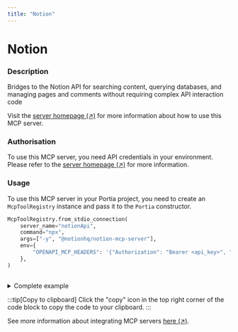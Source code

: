 ```yaml
---
title: "Notion"
---
```

<!-- WARNING: This file is auto-generated by generate_tool_docs.py. Do not edit manually. -->


# Notion

### Description

Bridges to the Notion API for searching content, querying databases, and managing pages and comments without requiring complex API interaction code

Visit the [server homepage (↗)](https://github.com/makenotion/notion-mcp-server) for more information about how to use this MCP server.

### Authorisation

To use this MCP server, you need API credentials in your environment. Please refer to the [server homepage (↗)](https://github.com/makenotion/notion-mcp-server) for more information.

### Usage

To use this MCP server in your Portia project, you need to create an `McpToolRegistry` instance and pass it to the `Portia` constructor.

```python
McpToolRegistry.from_stdio_connection(
    server_name="notionApi",
    command="npx",
    args=["-y", "@notionhq/notion-mcp-server"],
    env={
        "OPENAPI_MCP_HEADERS": '{"Authorization": "Bearer <api_key>", "Notion-Version": "2022-06-28" }'
    },
)
                    
```

<details>
<summary>Complete example</summary>

Equip your `Portia` instance with the tools from the MCP server, in addition to the default tools from the `DefaultToolRegistry`:

```python
from portia import DefaultToolRegistry, McpToolRegistry, Portia, Config

config = Config.from_default()
tool_registry = DefaultToolRegistry(config) +  McpToolRegistry.from_stdio_connection(
    server_name="notionApi",
    command="npx",
    args=["-y", "@notionhq/notion-mcp-server"],
    env={
        "OPENAPI_MCP_HEADERS": '{"Authorization": "Bearer <api_key>", "Notion-Version": "2022-06-28" }'
    },
)
                    

portia = Portia(config=config, tools=tool_registry)
```

</details>

:::tip[Copy to clipboard]
Click the "copy" icon in the top right corner of the code block to copy the code to your clipboard.
:::

See more information about integrating MCP servers [here (↗)](/mcp-servers).

